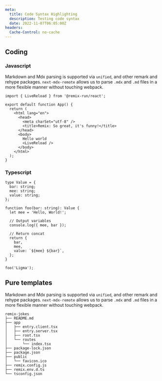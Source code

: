 ```yaml
---
meta:
  title: Code Syntax Highlighting
  description: Testing code syntax
  date: 2022-11-07T06:05:00Z
headers:
  Cache-Control: no-cache
---
```



<PostLayout>

## Coding

### Javascript

Markdown and Mdx parsing is supported via `unified`, and other remark and rehype packages. `next-mdx-remote` allows us to parse `.mdx` and `.md` files in a more flexible manner without touching webpack.

```js[class="line-numbers"]
import { LiveReload } from '@remix-run/react';

export default function App() {
  return (
    <html lang="en">
      <head>
        <meta charSet="utf-8" />
        <title>Remix: So great, it's funny!</title>
      </head>
      <body>
        Hello world
        <LiveReload />
      </body>
    </html>
  );
}
```

### Typescript

```ts[class="line-numbers"]
type Value = {
  bar: string;
  mee: string;
  value: string;
};

function foo(bar: string): Value {
  let mee = 'Hello, World!';

  // Output variables
  console.log({ mee, bar });

  // Return concat
  return {
    bar,
    mee,
    value: `${mee} ${bar}`,
  };
}

foo('Ligma');
```

## Pure templates

Markdown and Mdx parsing is supported via `unified`, and other remark and rehype packages. `next-mdx-remote` allows us to parse `.mdx` and `.md` files in a more flexible manner without touching webpack.

```
remix-jokes
├── README.md
├── app
│   ├── entry.client.tsx
│   ├── entry.server.tsx
│   ├── root.tsx
│   └── routes
│       └── index.tsx
├── package-lock.json
├── package.json
├── public
│   └── favicon.ico
├── remix.config.js
├── remix.env.d.ts
└── tsconfig.json
```

</PostLayout>
